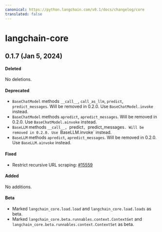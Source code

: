 ```yaml
---
canonical: https://python.langchain.com/v0.1/docs/changelog/core
translated: false
---
```


# langchain-core

## 0.1.7 (Jan 5, 2024)

#### Deleted

No deletions.

#### Deprecated

- `BaseChatModel` methods `__call__`, `call_as_llm`, `predict`, `predict_messages`. Will be removed in 0.2.0. Use `BaseChatModel.invoke` instead.
- `BaseChatModel` methods `apredict`, `apredict_messages`. Will be removed in 0.2.0. Use `BaseChatModel.ainvoke` instead.
- `BaseLLM` methods `__call__, `predict`, `predict_messages`. Will be removed in 0.2.0. Use `BaseLLM.invoke` instead.
- `BaseLLM` methods `apredict`, `apredict_messages`. Will be removed in 0.2.0. Use `BaseLLM.ainvoke` instead.

#### Fixed

- Restrict recursive URL scraping: [#15559](https://github.com/langchain-ai/langchain/pull/15559)

#### Added

No additions.

#### Beta

- Marked `langchain_core.load.load` and `langchain_core.load.loads` as beta.
- Marked `langchain_core.beta.runnables.context.ContextGet` and `langchain_core.beta.runnables.context.ContextSet` as beta.
